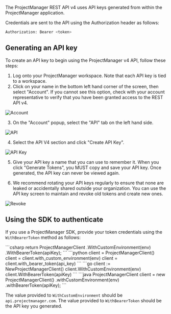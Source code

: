The ProjectManager REST API v4 uses API keys generated from within the ProjectManager application.

Credentials are sent to the API using the Authorization header as follows:

```bash
Authorization: Bearer <token>
```

## Generating an API key

To create an API key to begin using the ProjectManager v4 API, follow these steps:

1. Log onto your ProjectManager workspace. Note that each API key is tied to a workspace.
2. Click on your name in the bottom left hand corner of the screen, then select "Account". If you cannot see this option, check with your account representative to verify that you have been granted access to the REST API v4.

![Account](https://files.readme.io/0a37a73-image.png)

3. On the "Account" popup, select the "API" tab on the left hand side.

![API](https://files.readme.io/ab2bcfd-image.png)

4. Select the API V4 section and click "Create API Key".

![API Key](https://files.readme.io/f55034b-image.png)

5. Give your API key a name that you can use to remember it. When you click "Generate Tokens", you MUST copy and save your API key. Once generated, the API key can never be viewed again.

6. We recommend rotating your API keys regularly to ensure that none are leaked or accidentally shared outside your organization. You can use the API key screen to maintain and revoke old tokens and create new ones.

![Revoke](https://files.readme.io/5f30720-image.png)

## Using the SDK to authenticate

If you use a ProjectManager SDK, provide your token credentials using the `WithBearerToken` method as follows:

<CodeBlocks>
    <CodeBlock title="C#">
    ```csharp
    return ProjectManagerClient
    .WithCustomEnvironment(env)
    .WithBearerToken(apiKey);
    ```
    </CodeBlock>
    <CodeBlock title="Python">
    ```python
    client = ProjectManagerClient()
    client = client.with_custom_environment(env)
    client = client.with_bearer_token(api_key)
    ```
    </CodeBlock>
    <CodeBlock title="Go">
    ```go
    client := NewProjectManagerClient()
    client.WithCustomEnvironment(env)
    client.WithBearerToken(apiKey)
    ```
    </CodeBlock>
    <CodeBlock title="Java">
    ```java
    ProjectManagerClient client = new ProjectManagerClient()
    .withCustomEnvironment(env)
    .withBearerToken(apiKey);
    ```
    </CodeBlock>
</CodeBlocks>

The value provided to `WithCustomEnvironment` should be `api.projectmanager.com`.
The value provided to `WithBearerToken` should be the API key you generated.
